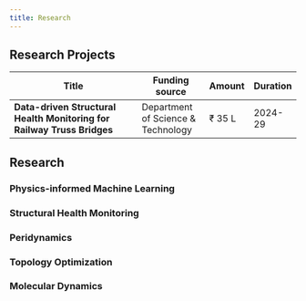 ```yaml
---
title: Research
---
```


## Research Projects

| Title | Funding source | Amount | Duration|
|-------|---|-|-| 
| **Data-driven Structural Health Monitoring for Railway Truss Bridges** | Department of Science & Technology | ₹ 35 L | 2024-29 |

## Research

### Physics-informed Machine Learning

### Structural Health Monitoring

### Peridynamics

### Topology Optimization

### Molecular Dynamics